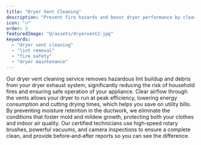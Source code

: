 ```yaml
---
title: "Dryer Vent Cleaning"
description: "Prevent fire hazards and boost dryer performance by clearing lint buildup."
icon: "🔥"
order: 3
featuredImage: "@/assets/dryervent2.jpg"
keywords:
  - "dryer vent cleaning"
  - "lint removal"
  - "fire safety"
  - "dryer maintenance"
---
```

Our dryer vent cleaning service removes hazardous lint buildup and debris from your dryer exhaust system, significantly reducing the risk of household fires and ensuring safe operation of your appliance. Clear airflow through the vents allows your dryer to run at peak efficiency, lowering energy consumption and cutting drying times, which helps you save on utility bills. By preventing moisture retention in the ductwork, we eliminate the conditions that foster mold and mildew growth, protecting both your clothes and indoor air quality. Our certified technicians use high‑speed rotary brushes, powerful vacuums, and camera inspections to ensure a complete clean, and provide before‑and‑after reports so you can see the difference.